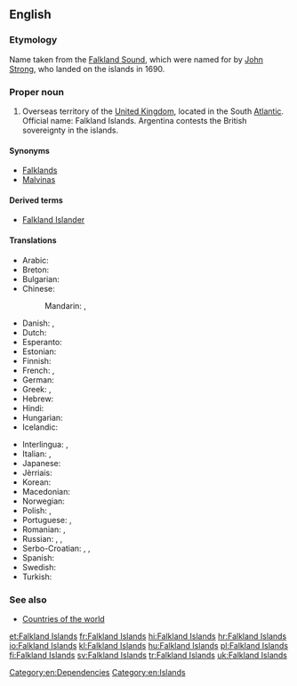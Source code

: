 ==English==
{{wikipedia}}

===Etymology===
Name taken from the [[Falkland Sound]], which were named for {{w|Viscount Falkland}} by [[w:John Strong (mariner)|John Strong]], who landed on the islands in 1690.

===Proper noun===
{{en-proper noun|head=the Falkland Islands}} {{p}}

# Overseas territory of the [[United Kingdom]], located in the South [[Atlantic]]. Official name: Falkland Islands. Argentina contests the British sovereignty in the islands.

====Synonyms====
* [[Falklands]]
* [[Malvinas]]

====Derived terms====
* [[Falkland Islander]]

====Translations====
{{trans-top|overseas territory of the UK in the South Atlantic}}
* Arabic: {{t|ar|جزر فوكلاند|f-p|tr=júzur fuklaand}}
* Breton: {{t|br|inizi Falkland}}
* Bulgarian: {{t|bg|Малвински острови|m-p|tr=Malvínski óstrovi}}
* Chinese:
*: Mandarin: {{t+|cmn|福克蘭群島|sc=Hani}}, {{t|cmn|福克兰群岛|tr=Fúkèlán qúndǎo|sc=Hani}}
* Danish: {{t+|da|Falklandsøerne}}, {{t|da|Malvinerne|c-p}}
* Dutch: {{t+|nl|Falklandeilanden}}
* Esperanto: {{t|eo|Falklandoj}}
* Estonian: {{t+|et|Falklandi saared}}
* Finnish: {{t|fi|Falklandinsaaret}}
* French: {{t+|fr|Malouines|f-p}}, {{t+|fr|îles Falkland|f-p}}
* German: {{t+|de|Falklandinseln|p}}
* Greek: {{t+|el|Νήσοι Φώκλαντ|f-p|tr=Nísoi Fókland}}, {{t|el|Νήσοι Φάλκλαντ|f-p|tr=Nísoi Fálkland}}
* Hebrew: {{t|he|איי פוקלנד|p|tr=iyey foklend|sc=Hebr}}
* Hindi: {{t+|hi|माल्विनास द्वीपसमूह|m|tr=maalvinaas dweepsamuuh|sc=Deva}}
* Hungarian: {{t+|hu|Falkland-szigetek}}
* Icelandic: {{t|is|Falklandseyjar|f-p}}
{{trans-mid}}
* Interlingua: {{t|ia|Falklands}}, {{t|ia|Malvinas}}
* Italian: {{t|it|isole Falkland|f-p}}, {{t|it|isole Malvine|f-p}}
* Japanese: {{t|ja|フォークランド諸島|tr=Fōkurando shotō|sc=Jpan}}
* Jèrriais: {{t|roa-jer|Îles Falkland|f-p}}
* Korean: {{t|ko|포클랜드 제도|tr=Pokeullaendeu jedo|sc=Kore}}
* Macedonian: {{t|mk|Фолкландски Острови|m-p|tr=Fólklandski Óstrovi}}
* Norwegian: {{t|no|Falklandsøyene}}
* Polish: {{t+|pl|Falklandy}}, {{t+|pl|Malwiny}}
* Portuguese: {{t|pt|ilhas Falkland|f-p}}, {{t|pt|ilhas Malvinas|f-p}}
* Romanian: {{t|ro|Insulele Falkland}}, {{t|ro|Insulele Malvine|f-p}}
* Russian: {{t|ru|Фолклендские острова|m-p|tr=Folkléndskije ostrová}}, {{t|ru|Фолкленды|m-p|tr=Folkléndy}}, {{t|ru|Мальвинские острова|m-p|tr=Mal’vínskije ostrová}}
* Serbo-Croatian: {{t|sh|Folklandska ostrva|n-p}}, {{t|sh|Malvinska ostrva|n-p}}, {{t|sh|Falklandski Otoci}}
* Spanish: {{t|es|islas Malvinas|f-p}}
* Swedish: {{t+|sv|Falklandsöarna}}
* Turkish: {{t+|tr|Falkland Adaları}}
{{trans-bottom}}

===See also===
* [[Appendix:Countries of the world|Countries of the world]]

[[Category:en:Dependencies]]
[[Category:en:Islands]]

[[et:Falkland Islands]]
[[fr:Falkland Islands]]
[[hi:Falkland Islands]]
[[hr:Falkland Islands]]
[[io:Falkland Islands]]
[[kl:Falkland Islands]]
[[hu:Falkland Islands]]
[[pl:Falkland Islands]]
[[fi:Falkland Islands]]
[[sv:Falkland Islands]]
[[tr:Falkland Islands]]
[[uk:Falkland Islands]]